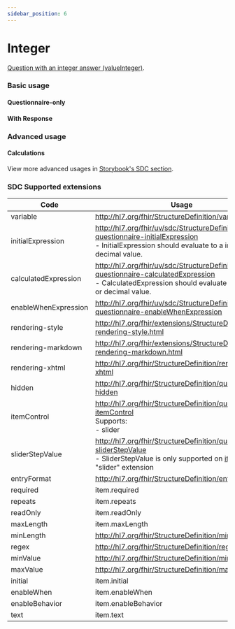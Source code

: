 ```yaml
---
sidebar_position: 6
---
```



# Integer

[Question with an integer answer (valueInteger)](https://hl7.org/fhir/r4/codesystem-item-type.html#item-type-integer).

### Basic usage

#### Questionnaire-only

<IframeContainer storyId="itemtype-integer--integer-basic" initialHeight={140} />

#### With Response

<IframeContainer storyId="itemtype-integer--integer-basic-response" initialHeight={140} />

### Advanced usage

#### Calculations

<IframeContainer
  storyId="sdc-10-1-3-behavior-calculations-item-type-calculations--integer-calculation"
  initialHeight={190}
/>

View more advanced usages in [Storybook's SDC section](https://smartforms.csiro.au/storybook/?path=/docs/sdc-overview--docs).

### SDC Supported extensions

| Code                 | Usage                                                                                                                                                                                                                         |
| -------------------- | ----------------------------------------------------------------------------------------------------------------------------------------------------------------------------------------------------------------------------- |
| variable             | http://hl7.org/fhir/StructureDefinition/variable                                                                                                                                                                              |
| initialExpression    | http://hl7.org/fhir/uv/sdc/StructureDefinition/sdc-questionnaire-initialExpression<br/>- InitialExpression should evaluate to a integer or decimal value.                                                                     |
| calculatedExpression | http://hl7.org/fhir/uv/sdc/StructureDefinition/sdc-questionnaire-calculatedExpression<br/>- CalculatedExpression should evaluate to a integer or decimal value.                                                               |
| enableWhenExpression | http://hl7.org/fhir/uv/sdc/StructureDefinition/sdc-questionnaire-enableWhenExpression                                                                                                                                         |
| rendering-style      | http://hl7.org/fhir/extensions/StructureDefinition-rendering-style.html                                                                                                                                                       |
| rendering-markdown   | http://hl7.org/fhir/extensions/StructureDefinition-rendering-markdown.html                                                                                                                                                    |
| rendering-xhtml      | http://hl7.org/fhir/StructureDefinition/rendering-xhtml                                                                                                                                                                       |
| hidden               | http://hl7.org/fhir/StructureDefinition/questionnaire-hidden                                                                                                                                                                  |
| itemControl          | http://hl7.org/fhir/StructureDefinition/questionnaire-itemControl<br/>Supports:<br/>- slider                                                                                                                                  |
| sliderStepValue      | http://hl7.org/fhir/StructureDefinition/questionnaire-sliderStepValue<br/>- SliderStepValue is only supported on [itemControl](https://hl7.org/fhir/extensions/CodeSystem-questionnaire-item-control.html) "slider" extension |
| entryFormat          | http://hl7.org/fhir/StructureDefinition/entryFormat                                                                                                                                                                           |
| required             | item.required                                                                                                                                                                                                                 |
| repeats              | item.repeats                                                                                                                                                                                                                  |
| readOnly             | item.readOnly                                                                                                                                                                                                                 |
| maxLength            | item.maxLength                                                                                                                                                                                                                |
| minLength            | http://hl7.org/fhir/StructureDefinition/minLength                                                                                                                                                                             |
| regex                | http://hl7.org/fhir/StructureDefinition/regex                                                                                                                                                                                 |
| minValue             | http://hl7.org/fhir/StructureDefinition/minValue                                                                                                                                                                              |
| maxValue             | http://hl7.org/fhir/StructureDefinition/maxValue                                                                                                                                                                              |
| initial              | item.initial                                                                                                                                                                                                                  |
| enableWhen           | item.enableWhen                                                                                                                                                                                                               |
| enableBehavior       | item.enableBehavior                                                                                                                                                                                                           |
| text                 | item.text                                                                                                                                                                                                                     |
